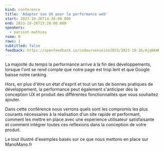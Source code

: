 ```yaml
---
kind: conference
title: 'Adapter son UX pour la performance web'
start: 2023-10-26T14:30:00.000
end: 2023-10-26T15:20:00.000
speakers:
  - parisot-mathieu
room: B
rows: 1
subtitled: false
feedback: https://openfeedback.io/codeursenseine2023/2023-10-26/AjqNkWNDlbXQz8dZfWOc
---
```


La majorité du temps la performance arrive à la fin des développements, lorsque l'ont se rend compte que notre page est trop lent et que Google baisse notre ranking.

Hors, en plus d'être un état d'esprit et tout un tas de bonnes pratiques de développement, la performance peut également s'anticiper dès la conception UX et produit des différentes fonctionnalités que vous souhaitez ajouter.

Dans cette conférence nous verrons quels sont les compromis les plus courants nécessaires à la réalisation d'un site rapide et performant, comment les mettre en place avec une experience utilisateur satisfaisante et comment intégrer toutes ces reflexions dans la conception de votre produit.

Le tout illustré d'exemples basés sur ce que nous mettons en place sur ManoMano.fr
